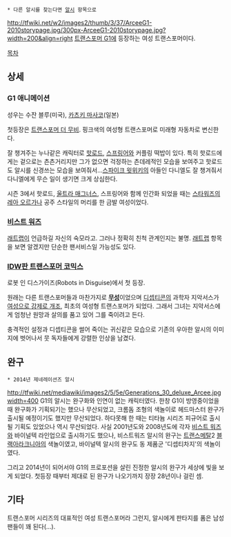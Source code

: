  * 다른 알시를 찾는다면 [[알시]] 항목으로

http://tfwiki.net/w2/images2/thumb/3/37/ArceeG1-2010storypage.jpg/300px-ArceeG1-2010storypage.jpg?width=200&align=right
[[트랜스포머 G1]]에 등장하는 여성 트랜스포머이다.

[[목차]]
== 상세 ==
=== G1 애니메이션 ===
성우는 수잔 블루(미국), [[카츠키 마사코]](일본)

첫등장은 [[트랜스포머 더 무비]]. 핑크색의 여성형 트랜스포머로 미래형 자동차로 변신한다. 

잘 챙겨주는 누나같은 캐릭터로 [[핫로드(G1)|핫로드]], [[스프링어(G1)|스프링어]]와 커플링 떡밥이 있다. 특히 핫로드에게는 겉으로는 츤츤거리지만 그가 없으면 걱정하는 츤데레적인 모습을 보여주고 핫로드도 알시를 신경쓰는 모습을 보여줘서...[[스파이크 윗위키]]의 아들인 다니엘도 잘 챙겨줘서 다니엘에게 무슨 일이 생기면 크게 상심한다.

시즌 3에서 핫로드, [[울트라 매그너스(G1)|울트라 매그너스]], 스프링어와 함께 인간화 되었을 때는 [[스타워즈]]의 [[레아 오르가나]] 공주 스타일의 머리를 한 금발 여성이었다.

=== [[비스트 워즈]] ===
[[래트랩]]이 언급하길 자신의 숙모라고. 그러나 정확히 친척 관계인지는 불명. [[래트랩]] 항목을 보면 알겠지만 단순한 팬서비스일 가능성도 있다.

=== [[IDW판 트랜스포머 코믹스 시리즈|IDW판 트랜스포머 코믹스]] ===
로봇 인 디스가이즈(Robots in Disguise)에서 첫 등장.

원래는 다른 트랜스포머들과 마찬가지로 '''[[무성]]'''이었으며 [[디셉티콘]]의 과학자 지악서스가 [[성전환|여성으로 강제로 개조]], 최초의 여성형 트랜스포머가 되었다. 그래서 그녀는 지악서스에게 엄청난 원망과 살의를 품고 있어 그를 죽이려고 든다.

충격적인 설정과 디셉티콘을 썰어 죽이는 귀신같은 모습으로 기존의 우아한 알시의 이미지에 벗어나서 뭇 독자들에게 강렬한 인상을 남겼다.
== 완구 ==
 * 2014년 제네레이션즈 알시
http://tfwiki.net/mediawiki/images2/5/5e/Generations_30_deluxe_Arcee.jpgwidth=400
G1의 알시는 완구화와 인연이 없는 캐릭터였다. 한창 G1이 방영중이었을 때 완구화가 기획되기는 했으나 무산되었고, 크롬돔 조형의 색놀이로 헤드마스터 완구가 출시될 예정이기도 했지만 무산되었다. 하다못해 한 때는 티타늄 시리즈 피규어로 출시될 기획도 있었으나 역시 무산되었다. 사실 2001년도와 2008년도에 각자 [[비스트 워즈]]와 바이널텍 라인업으로 출시하기도 했으나, 비스트워즈 알시의 완구는 [[트랜스메탈]]2 [[블랙아라크니아(BW)|블랙아라크니아]]의 색놀이였고, 바이널텍 알시의 완구도 동 제품군 '디셉티차지'의 색놀이였다. 

그리고 2014년이 되어서야 G1의 프로포션을 살린 진정한 알시의 완구가 세상에 빛을 보게 되었다. 첫등장 때부터 제대로 된 완구가 나오기까지 장장 28년이나 걸린 셈.

== 기타 ==
트랜스포머 시리즈의 대표적인 여성 트랜스포머라 그런지, 알시에게 판타지를 품은 남성팬들이 꽤 된다(...).
